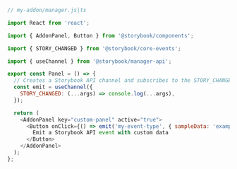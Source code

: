 ```js
// my-addon/manager.js|ts

import React from 'react';

import { AddonPanel, Button } from '@storybook/components';

import { STORY_CHANGED } from '@storybook/core-events';

import { useChannel } from '@storybook/manager-api';

export const Panel = () => {
  // Creates a Storybook API channel and subscribes to the STORY_CHANGED event
  const emit = useChannel({
    STORY_CHANGED: (...args) => console.log(...args),
  });

  return (
    <AddonPanel key="custom-panel" active="true">
      <Button onClick={() => emit('my-event-type', { sampleData: 'example' })}>
        Emit a Storybook API event with custom data
      </Button>
    </AddonPanel>
  );
};
```
